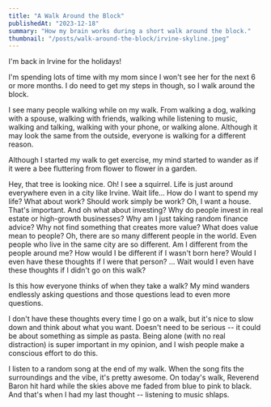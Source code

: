 ```yaml
---
title: "A Walk Around the Block"
publishedAt: "2023-12-18"
summary: "How my brain works during a short walk around the block."
thumbnail: "/posts/walk-around-the-block/irvine-skyline.jpeg"
---
```


<HeroImage
  src="/posts/walk-around-the-block/irvine-skyline.jpeg"
  alt="Irvine skyline"
  caption="Irvine, CA skyline"
/>

I'm back in Irvine for the holidays!

I'm spending lots of time with my mom since I won't see her for the next 6 or more months. I do need to get my steps in though, so I walk around the block.

I see many people walking while on my walk. From walking a dog, walking with a spouse, walking with friends, walking while listening to music, walking and talking, walking with your phone, or walking alone. Although it may look the same from the outside, everyone is walking for a different reason.

Although I started my walk to get exercise, my mind started to wander as if it were a bee fluttering from flower to flower in a garden.

Hey, that tree is looking nice. Oh! I see a squirrel. Life is just around everywhere even in a city like Irvine. Wait life… How do I want to spend my life? What about work? Should work simply be work? Oh, I want a house. That's important. And oh what about investing? Why do people invest in real estate or high-growth businesses? Why am I just taking random finance advice? Why not find something that creates more value? What does value mean to people? Oh, there are so many different people in the world. Even people who live in the same city are so different. Am I different from the people around me? How would I be different if I wasn't born here? Would I even have these thoughts if I were that person? … Wait would I even have these thoughts if I didn't go on this walk?

Is this how everyone thinks of when they take a walk? My mind wanders endlessly asking questions and those questions lead to even more questions.

I don't have these thoughts every time I go on a walk, but it's nice to slow down and think about what you want. Doesn't need to be serious -- it could be about something as simple as pasta. Being alone (with no real distraction) is super important in my opinion, and I wish people make a conscious effort to do this.

I listen to a random song at the end of my walk. When the song fits the surroundings and the vibe, it's pretty awesome. On today's walk, Reverend Baron hit hard while the skies above me faded from blue to pink to black. And that's when I had my last thought -- listening to music shlaps.
